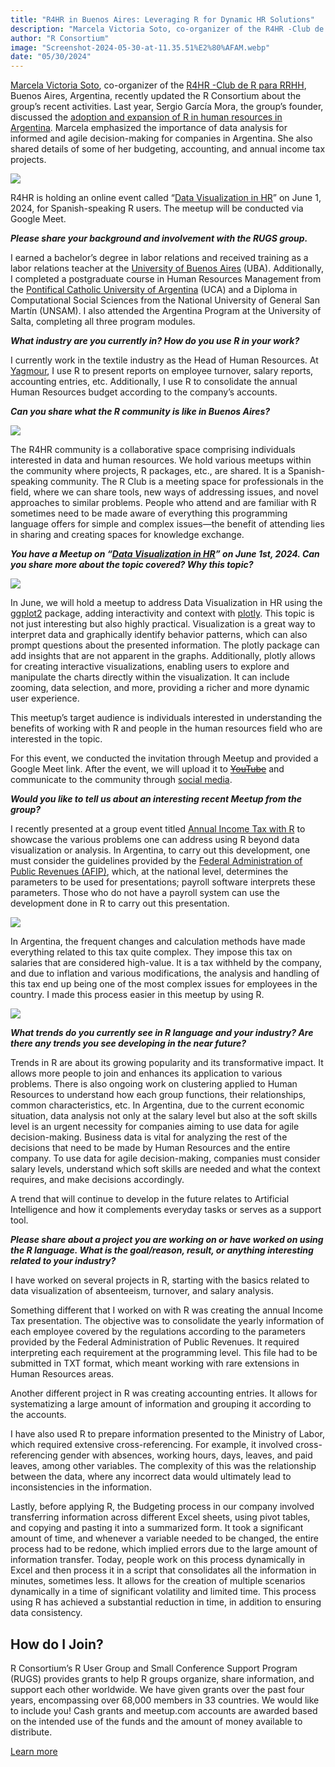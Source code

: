 ```yaml
---
title: "R4HR in Buenos Aires: Leveraging R for Dynamic HR Solutions"
description: "Marcela Victoria Soto, co-organizer of the R4HR -Club de R para RRHH, Buenos Aires, Argentina, recently updated the R Consortium about the group’s recent activities."
author: "R Consortium"
image: "Screenshot-2024-05-30-at-11.35.51%E2%80%AFAM.webp"
date: "05/30/2024"
---
```


[Marcela Victoria Soto](https://www.linkedin.com/in/marcelavictoriasoto/?originalSubdomain=ar), co-organizer of the [R4HR -Club de R para RRHH](https://www.meetup.com/r4hr-club-r-para-rrhh/), Buenos Aires, Argentina, recently updated the R Consortium about the group’s recent activities. Last year, Sergio García Mora, the group’s founder, discussed the [adoption and expansion of R in human resources in Argentina](https://www.r-consortium.org/blog/2023/03/02/adoption-and-expansion-of-r-in-human-resources-in-argentina). Marcela emphasized the importance of data analysis for informed and agile decision-making for companies in Argentina. She also shared details of some of her budgeting, accounting, and annual income tax projects.





![](Screenshot-2024-05-30-at-11.35.51%E2%80%AFAM.webp)


R4HR is holding an online event called “[Data Visualization in HR](https://www.meetup.com/r4hr-club-r-para-rrhh/events/300882828/?utm_medium=referral&utm_campaign=share-btn_savedevents_share_modal&utm_source=link)” on June 1, 2024, for Spanish-speaking R users. The meetup will be conducted via Google Meet. 

***Please share your background and involvement with the RUGS group.***

I earned a bachelor’s degree in labor relations and received training as a labor relations teacher at the [University of Buenos Aires](https://www.linkedin.com/school/universidad-de-buenos-aires/) (UBA). Additionally, I completed a postgraduate course in Human Resources Management from the [Pontifical Catholic University of Argentina](https://www.linkedin.com/school/pontificia-universidad-cat%C3%B3lica-argentina/) (UCA) and a Diploma in Computational Social Sciences from the National University of General San Martín (UNSAM). I also attended the Argentina Program at the University of Salta, completing all three program modules. 

***What industry are you currently in? How do you use R in your work?***

I currently work in the textile industry as the Head of Human Resources. At [Yagmour](https://www.yagmour.com.ar/), I use R to present reports on employee turnover, salary reports, accounting entries, etc. Additionally, I use R to consolidate the annual Human Resources budget according to the company’s accounts.

***Can you share what the R community is like in Buenos Aires?***





![](Untitled.jpg)


The R4HR community is a collaborative space comprising individuals interested in data and human resources. We hold various meetups within the community where projects, R packages, etc., are shared. It is a Spanish-speaking community. The R Club is a meeting space for professionals in the field, where we can share tools, new ways of addressing issues, and novel approaches to similar problems. People who attend and are familiar with R sometimes need to be made aware of everything this programming language offers for simple and complex issues—the benefit of attending lies in sharing and creating spaces for knowledge exchange.

***You have a Meetup on “[Data Visualization in HR](https://www.meetup.com/r4hr-club-r-para-rrhh/events/300882828/?utm_medium=referral&utm_campaign=share-btn_savedevents_share_modal&utm_source=link)” on June 1st, 2024. Can you share more about the topic covered? Why this topic?***





![](Untitled.png)


In June, we will hold a meetup to address Data Visualization in HR using the [ggplot2](https://ggplot2.tidyverse.org/) package, adding interactivity and context with [plotly](https://plotly.com/r/). This topic is not just interesting but also highly practical. Visualization is a great way to interpret data and graphically identify behavior patterns, which can also prompt questions about the presented information. The plotly package can add insights that are not apparent in the graphs. Additionally, plotly allows for creating interactive visualizations, enabling users to explore and manipulate the charts directly within the visualization. It can include zooming, data selection, and more, providing a richer and more dynamic user experience. 

This meetup’s target audience is individuals interested in understanding the benefits of working with R‌ and people in the human resources field who are interested in the topic.

For this event, we conducted the invitation through Meetup and provided a Google Meet link. After the event, we will upload it to ~~[YouTube](https://www.youtube.com/playlist?list=PLZuVytUJrxQlcqu6l-P3ou4vV2mRJU2Ka)~~ and communicate to the community through [social media](https://linktr.ee/r4hrclub).

***Would you like to tell us about an interesting recent Meetup from the group?***

I recently presented at a group event titled [Annual Income Tax with R](https://www.meetup.com/r4hr-club-r-para-rrhh/events/287392572/) to showcase the various problems one can address using R beyond data visualization or analysis. In Argentina, to carry out this development, one must consider the guidelines provided by the [Federal Administration of Public Revenues (AFIP)](https://www.afip.gob.ar/landing/default.asp), which, at the national level, determines the parameters to be used for presentations; payroll software interprets these parameters. Those who do not have a payroll system can use the development done in R to carry out this presentation.





![](Untitled%20(1).png)


In Argentina, the frequent changes and calculation methods have made everything related to this tax quite complex. They impose this tax on salaries that are considered high-value. It is a tax withheld by the company, and due to inflation and various modifications, the analysis and handling of this tax end up being one of the most complex issues for employees in the country. I made this process easier in this meetup by using R. 





![](Untitled%20(2).png)


***What trends do you currently see in R language and your industry? Are there any trends you see developing in the near future?***

Trends in R are about its growing popularity and its transformative impact. It allows more people to join and enhances its application to various problems. There is also ongoing work on clustering applied to Human Resources to understand how each group functions, their relationships, common characteristics, etc. In Argentina, due to the current economic situation, data analysis not only at the salary level but also at the soft skills level is an urgent necessity for companies aiming to use data for agile decision-making. Business data is vital for analyzing the rest of the decisions that need to be made by Human Resources and the entire company. To use data for agile decision-making, companies must consider salary levels, understand which soft skills are needed and what the context requires, and make decisions accordingly.

A trend that will continue to develop in the future relates to Artificial Intelligence and how it complements everyday tasks or serves as a support tool.

***Please share about a project you are working on or have worked on using the R language. What is the goal/reason, result, or anything interesting related to your industry?***

I have worked on several projects in R, starting with the basics related to data visualization of absenteeism, turnover, and salary analysis.

Something different that I worked on with R was creating the annual Income Tax presentation. The objective was to consolidate the yearly information of each employee covered by the regulations according to the parameters provided by the Federal Administration of Public Revenues. It required interpreting each requirement at the programming level. This file had to be submitted in TXT format, which meant working with rare extensions in Human Resources areas.

Another different project in R was creating accounting entries. It allows for systematizing a large amount of information and grouping it according to the accounts.

I have also used R to prepare information presented to the Ministry of Labor, which required extensive cross-referencing. For example, it involved cross-referencing gender with absences, working hours, days, leaves, and paid leaves, among other variables. The complexity of this was the relationship between the data, where any incorrect data would ultimately lead to inconsistencies in the information.

Lastly, before applying R, the Budgeting process in our company involved transferring information across different Excel sheets, using pivot tables, and copying and pasting it into a summarized form. It took a significant amount of time, and whenever a variable needed to be changed, the entire process had to be redone, which implied errors due to the large amount of information transfer. Today, people work on this process dynamically in Excel and then process it in a script that consolidates all the information in minutes, sometimes less. It allows for the creation of multiple scenarios dynamically in a time of significant volatility and limited time. This process using R has achieved a substantial reduction in time, in addition to ensuring data consistency.


## **How do I Join?**

R Consortium’s R User Group and Small Conference Support Program (RUGS) provides grants to help R groups organize, share information, and support each other worldwide. We have given grants over the past four years, encompassing over 68,000 members in 33 countries. We would like to include you! Cash grants and meetup.com accounts are awarded based on the intended use of the funds and the amount of money available to distribute.

[Learn more](https://www.r-consortium.org/all-projects/r-user-group-support-program)
